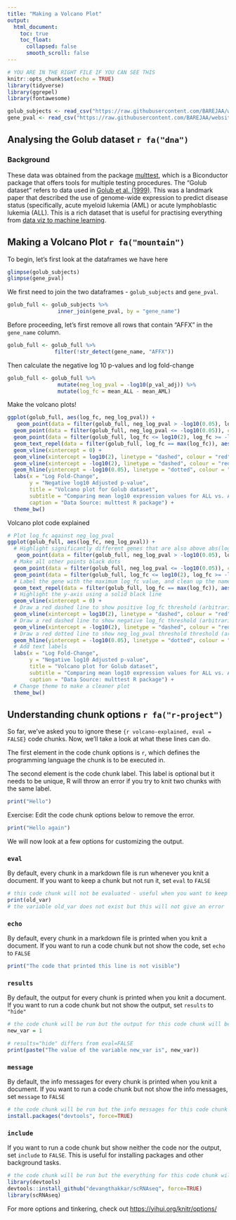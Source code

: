 ```yaml
---
title: "Making a Volcano Plot"
output:
  html_document:
    toc: true 
    toc_float: 
      collapsed: false 
      smooth_scroll: false 
---
```


```r
# YOU ARE IN THE RIGHT FILE IF YOU CAN SEE THIS
knitr::opts_chunk$set(echo = TRUE)
library(tidyverse)
library(ggrepel)
library(fontawesome)

golub_subjects <- read_csv("https://raw.githubusercontent.com/BAREJAA/website_for_john/master/datasets/golub_kaggle/golub_subjects.csv")
gene_pval <- read_csv("https://raw.githubusercontent.com/BAREJAA/website_for_john/master/datasets/golub_kaggle/gene_pval.csv")
```

## Analysing the Golub dataset `r fa("dna")`

### Background
These data was obtained from the package [multtest](https://www.bioconductor.org/packages/release/bioc/html/multtest.html), which is a Biconductor package that offers tools for multiple testing procedures. The "Golub dataset" refers to data used in [Golub et al. (1999)](https://pubmed.ncbi.nlm.nih.gov/10521349/). This was a landmark paper that described the use of genome-wide expression to predict disease status (specifically, acute myeloid lukemia (AML) or acute lymphoblastic lukemia (ALL). This is a rich dataset that is useful for practising everything from [data viz to machine learning](https://www.kaggle.com/crawford/gene-expression).  

## Making a Volcano Plot `r fa("mountain")`

To begin, let's first look at the dataframes we have here

```r
glimpse(golub_subjects)
glimpse(gene_pval)
```

We first need to join the two dataframes - `golub_subjects` and `gene_pval`.  

```r
golub_full <- golub_subjects %>% 
                inner_join(gene_pval, by = "gene_name")
```

Before proceeding, let's first remove all rows that contain "AFFX" in the `gene_name` column.  

```r
golub_full <- golub_full %>% 
               filter(!str_detect(gene_name, "AFFX"))
```

Then calculate the negative log 10 p-values and log fold-change

```r
golub_full <- golub_full %>% 
                mutate(neg_log_pval = -log10(p_val_adj)) %>% 
                mutate(log_fc = mean_ALL - mean_AML) 
```


Make the volcano plots!

```r
ggplot(golub_full, aes(log_fc, neg_log_pval)) +
   geom_point(data = filter(golub_full, neg_log_pval > -log10(0.05), log_fc > log10(2)|log_fc < -log10(2)), colour = "blue", shape = 21, size = 1) +  
  geom_point(data = filter(golub_full, neg_log_pval <= -log10(0.05)), colour = "black", size = 1) + 
  geom_point(data = filter(golub_full, log_fc <= log10(2), log_fc >= -log10(2)), colour = "black", size = 1) + 
  geom_text_repel(data = filter(golub_full, log_fc == max(log_fc)), aes(label = word(gene_name)[1])) +
  geom_vline(xintercept = 0) +
  geom_vline(xintercept = log10(2), linetype = "dashed", colour = "red") +
  geom_vline(xintercept = -log10(2), linetype = "dashed", colour = "red") +
  geom_hline(yintercept = -log10(0.05), linetype = "dotted", colour = "red") +
  labs(x = "Log Fold-Change",
       y = "Negative log10 Adjusted p-value",
       title = "Volcano plot for Golub dataset",
       subtitle = "Comparing mean log10 expression values for ALL vs. AML",
       caption = "Data Source: multtest R package") +
  theme_bw() 
```

Volcano plot code explained
```r
# Plot log_fc against neg_log_pval
ggplot(golub_full, aes(log_fc, neg_log_pval)) +
  # Highlight significantly different genes that are also above abs(log10(2)) threshold using blue circles
   geom_point(data = filter(golub_full, neg_log_pval > -log10(0.05), log_fc > log10(2)|log_fc < -log10(2)), colour = "blue", shape = 21, size = 1) +  
  # Make all other points black dots
  geom_point(data = filter(golub_full, neg_log_pval <= -log10(0.05)), colour = "black", size = 1) + 
  geom_point(data = filter(golub_full, log_fc <= log10(2), log_fc >= -log10(2)), colour = "black", size = 1) + 
  # Label the gene with the maximum log_fc value, and clean up the name (the original is very long)
  geom_text_repel(data = filter(golub_full, log_fc == max(log_fc)), aes(label = word(gene_name)[1])) +
  # Highlight the y-axis using a solid black line
  geom_vline(xintercept = 0) +
  # Draw a red dashed line to show positive log_fc threshold (arbitrarily chosen value)
  geom_vline(xintercept = log10(2), linetype = "dashed", colour = "red") +
  # Draw a red dashed line to show negative log_fc threshold (arbitrarily chosen value)
  geom_vline(xintercept = -log10(2), linetype = "dashed", colour = "red") +
  # Draw a red dotted line to show neg_log_pval threshold threshold (arbitrarily chosen value)
  geom_hline(yintercept = -log10(0.05), linetype = "dotted", colour = "red") +
  # Add text labels
  labs(x = "Log Fold-Change",
       y = "Negative log10 Adjusted p-value",
       title = "Volcano plot for Golub dataset",
       subtitle = "Comparing mean log10 expression values for ALL vs. AML",
       caption = "Data Source: multtest R package") +
  # Change theme to make a cleaner plot
  theme_bw() 
```


## Understanding chunk options `r fa("r-project")`

So far, we've asked you to ignore these `{r volcano-explained, eval = FALSE}` code chunks. Now, we'll take a look at what these lines can do. 

The first element in the code chunk options is `r`, which defines the programming language the chunk is to be executed in.

The second element is the code chunk label. This label is optional but it needs to be unique, R will throw an error if you try to knit two chunks with the same label.

```r
print("Hello")
```

Exercise: Edit the code chunk options below to remove the error.

```r
print("Hello again")
```

We will now look at a few options for customizing the output.

### `eval`

By default, every chunk in a markdown file is run whenever you knit a document. If you want to keep a chunk but not run it, set `eval` to `FALSE`

```r
# this code chunk will not be evaluated - useful when you want to keep old code for posterity but not execute it
print(old_var)
# the variable old_var does not exist but this will not give an error
```

### `echo`

By default, every chunk in a markdown file is printed when you knit a document. If you want to run a code chunk but not show the code, set `echo` to `FALSE`

```r
print("The code that printed this line is not visible")
```


### `results`

By default, the output for every chunk is printed when you knit a document. If you want to run a code chunk but not show the output, set `results` to `"hide"`

```r
# the code chunk will be run but the output for this code chunk will be hidden.
new_var = 1
```

```r
# results="hide" differs from eval=FALSE
print(paste("The value of the variable new_var is", new_var))
```


### `message`

By default, the info messages for every chunk is printed when you knit a document. If you want to run a code chunk but not show the info messages, set `message` to `FALSE`

```r
# the code chunk will be run but the info messages for this code chunk will be hidden if message=FALSE
install.packages("devtools", force=TRUE)
```

### `include`

If you want to run a code chunk but show neither the code nor the output, set `include` to `FALSE`. This is useful for installing packages and other background tasks.

```r
# the code chunk will be run but the everything for this code chunk will be hidden if include=FALSE
library(devtools)
devtools::install_github("devangthakkar/scRNAseq", force=TRUE)
library(scRNAseq)
```

For more options and tinkering, check out [https://yihui.org/knitr/options/](https://yihui.org/knitr/options/)


